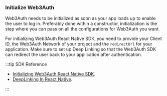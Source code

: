 ### Initialize Web3Auth

Web3Auth needs to be initialized as soon as your app loads up to enable the user to log in. Preferably done within a constructor, initialization is the step where you can pass on all the configurations for Web3Auth you want.

For initializing Web3Auth React Native SDK, you need to provide your Client ID, the Web3Auth Network of your project and the `redirectUrl` for your application. Make sure to set up Deep Linking so that the Web3Auth SDK can redirect the user back to your application after authentication.

:::tip SDK Reference

- [Initializing Web3Auth React Native SDK](/sdk/mobile/pnp/react-native/initialize).
- [DeepLinking In React Native](/sdk/mobile/pnp/react-native/install#configuration).

:::

